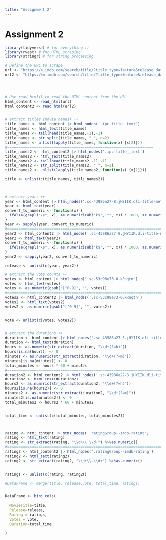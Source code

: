 ```yaml
---
title: "Assignment 2"
---
```


# Assignment 2

```r
library(tidyverse) # for everything :)
library(rvest) # for HTML scraping
library(stringr) # for string processing

# Define the URL to scrape
url <- "https://m.imdb.com/search/title/?title_type=feature&release_date=2011-01-01,2023-12-31&sort=moviemeter,desc&num_votes=2499,&countries=TR&count=250"  # Replace with the actual URL you want to scrape
url2 <- "https://m.imdb.com/search/title/?title_type=feature&release_date=,2010-12-31&sort=moviemeter,desc&num_votes=2500,&countries=TR&count=250"




# Use read_html() to read the HTML content from the URL
html_content <- read_html(url)
html_content2 <- read_html(url2)

 
# extract titles (movie names) ++
title_names <- html_content |> html_nodes('.ipc-title__text')
title_names <- html_text(title_names)
title_names <- tail(head(title_names,-1),-1)
title_names <- str_split(title_names, " ", n=2)
title_names <- unlist(lapply(title_names, function(x) {x[2]}))
#==================================================================
title_names2 <- html_content2 |> html_nodes('.ipc-title__text')
title_names2 <- html_text(title_names2)
title_names2 <- tail(head(title_names2,-1),-1)
title_names2 <- str_split(title_names2, " ", n=2)
title_names2 <- unlist(lapply(title_names2, function(x) {x[2]}))

title <- unlist(c(title_names, title_names2))



# extract years ++
year <- html_content |> html_nodes('.sc-43986a27-8.jHYIIK.dli-title-metadata-item:nth-child(1)')
year <- html_text(year)
convert_to_numeric <- function(x) {
  ifelse(grepl("k$", x), as.numeric(sub("k$", "", x)) * 1000, as.numeric(x))
}
year <- sapply(year, convert_to_numeric)
#=================================================================================================
year2 <- html_content2 |> html_nodes('.sc-43986a27-8.jHYIIK.dli-title-metadata-item:nth-child(1)')
year2 <- html_text(year2)
convert_to_numeric <- function(x) {
  ifelse(grepl("k$", x), as.numeric(sub("k$", "", x)) * 1000, as.numeric(x))
}
year2 <- sapply(year2, convert_to_numeric)

release <- unlist(c(year, year2))

# extract the vote counts ++
votes <- html_content |> html_nodes('.sc-53c98e73-0.kRnqtn')
votes <- html_text(votes)
votes <- as.numeric(gsub("[^0-9]", "", votes))
#=================================================================================================
votes2 <- html_content2 |> html_nodes('.sc-53c98e73-0.kRnqtn')
votes2 <- html_text(votes2)
votes2 <- as.numeric(gsub("[^0-9]", "", votes2))


vote <- unlist(c(votes, votes2))


# extract the durations ++
duration <- html_content |> html_nodes('.sc-43986a27-8.jHYIIK.dli-title-metadata-item:nth-child(2)')
duration <- html_text(duration)
hours <- as.numeric(str_extract(duration, "\\d+(?=h)"))
hours[is.na(hours)] <- 0
minutes <- as.numeric(str_extract(duration, "\\d+(?=m)"))
minutes[is.na(minutes)] <- 0
total_minutes <- hours * 60 + minutes
#=================================================================================================
duration2 <- html_content2 |> html_nodes('.sc-43986a27-8.jHYIIK.dli-title-metadata-item:nth-child(2)')
duration2 <- html_text(duration2)
hours2 <- as.numeric(str_extract(duration2, "\\d+(?=h)"))
hours2[is.na(hours2)] <- 0
minutes2 <- as.numeric(str_extract(duration2, "\\d+(?=m)"))
minutes2[is.na(minutes2)] <- 0
total_minutes2 <- hours2 * 60 + minutes2


total_time <- unlist(c(total_minutes, total_minutes2))



rating <- html_content |> html_nodes('.ratingGroup--imdb-rating')
rating <- html_text(rating)
rating <- str_extract(rating, "\\d+\\.\\d+") %>%as.numeric()
#=================================================================================================
rating2 <- html_content2 |> html_nodes('.ratingGroup--imdb-rating')
rating2 <- html_text(rating2)
rating2 <- str_extract(rating2, "\\d+\\.\\d+") %>%as.numeric()


ratings <- unlist(c(rating, rating2))

#DataFrame <- merge(title, release,vote, total_time, ratings)


DataFrame <- bind_cols(
  
  MovieTitle=title,
  Release=release,
  Rating = ratings,
  Votes = vote,
  Duration=total_time
  
)
```
